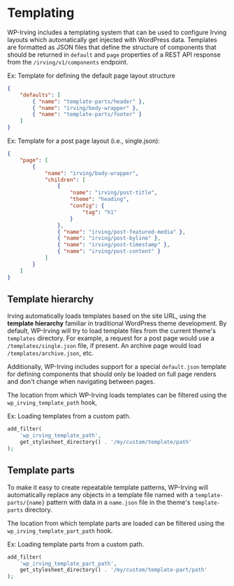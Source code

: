 <Meta title="WordPress|Templating" />

# Templating

WP-Irving includes a templating system that can be used to configure Irving layouts which automatically get injected with WordPress data. Templates are formatted as JSON files that define the structure of components that should be returned in `default` and `page` properties of a REST API response from the `/irving/v1/components` endpoint.

Ex: Template for defining the default page layout structure

```json
{
    "defaults": [
        { "name": "template-parts/header" },
        { "name": "irving/body-wrapper" },
        { "name": "template-parts/footer" }
    ]
}
```

Ex: Template for a post page layout (i.e., single.json):

```json
{
    "page": [
        {
            "name": "irving/body-wrapper",
            "children": [
                {
                    "name": "irving/post-title",
                    "theme": "heading",
                    "config": {
                        "tag": "h1"
                    }
                },
                { "name": "irving/post-featured-media" },
                { "name": "irving/post-byline" },
                { "name": "irving/post-timestamp" },
                { "name": "irving/post-content" }        
            ]
        }
    ]
}
```

## Template hierarchy

Irving automatically loads templates based on the site URL, using the **template hierarchy** familiar in traditional WordPress theme development. By default, WP-Irving will try to load template files from the current theme's `templates` directory. For example, a request for a post page would use a `/templates/single.json` file, if present. An archive page would load `/templates/archive.json`, etc.

Additionally, WP-Irving includes support for a special `default.json` template for defining components that should only be loaded on full page renders and don't change when navigating between pages.

The location from which WP-Irving loads templates can be filtered using the `wp_irving_template_path` hook,

Ex: Loading templates from a custom path.

```php
add_filter(
	'wp_irving_template_path',
	get_stylesheet_directory() . '/my/custom/template/path'
);
```

## Template parts

To make it easy to create repeatable template patterns, WP-Irving will automatically replace any objects in a template file named with a `template-parts/{name}` pattern with data in a `name.json` file in the theme's `template-parts` directory.

The location from which template parts are loaded can be filtered using the `wp_irving_template_part_path` hook.

Ex: Loading template parts from a custom path.

```php
add_filter(
	'wp_irving_template_part_path', 
	get_stylesheet_directory() . '/my/custom/template-part/path'
);
```




